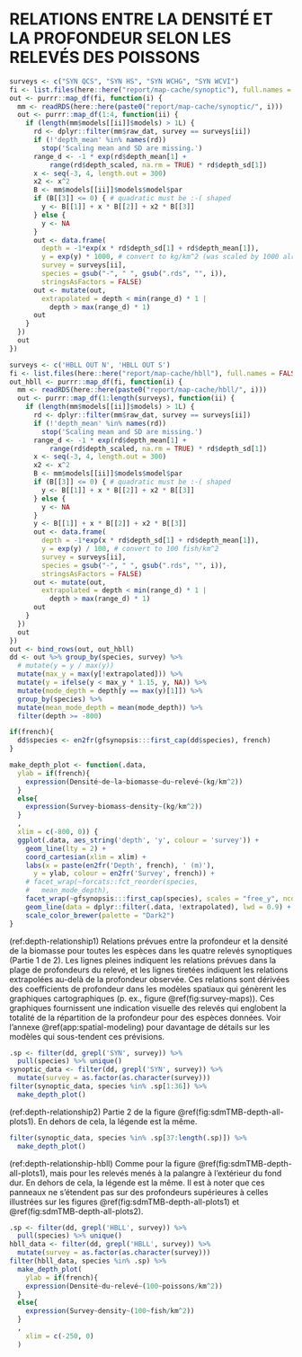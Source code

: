 # RELATIONS ENTRE LA DENSITÉ ET LA PROFONDEUR SELON LES RELEVÉS DES POISSONS {#app:depth-curves}

```r
surveys <- c("SYN QCS", "SYN HS", "SYN WCHG", "SYN WCVI")
fi <- list.files(here::here("report/map-cache/synoptic"), full.names = FALSE)
out <- purrr::map_df(fi, function(i) {
  mm <- readRDS(here::here(paste0("report/map-cache/synoptic/", i)))
  out <- purrr::map_df(1:4, function(ii) {
    if (length(mm$models[[ii]]$models) > 1L) {
      rd <- dplyr::filter(mm$raw_dat, survey == surveys[ii])
      if (!'depth_mean' %in% names(rd))
        stop('Scaling mean and SD are missing.')
      range_d <- -1 * exp(rd$depth_mean[1] +
          range(rd$depth_scaled, na.rm = TRUE) * rd$depth_sd[1])
      x <- seq(-3, 4, length.out = 300)
      x2 <- x^2
      B <- mm$models[[ii]]$models$model$par
      if (B[[3]] <= 0) { # quadratic must be :-( shaped
        y <- B[[1]] + x * B[[2]] + x2 * B[[3]]
      } else {
        y <- NA
      }
      out <- data.frame(
        depth = -1*exp(x * rd$depth_sd[1] + rd$depth_mean[1]),
        y = exp(y) * 1000, # convert to kg/km^2 (was scaled by 1000 already)
        survey = surveys[ii],
        species = gsub("-", " ", gsub(".rds", "", i)),
        stringsAsFactors = FALSE)
      out <- mutate(out,
        extrapolated = depth < min(range_d) * 1 |
          depth > max(range_d) * 1)
      out
    }
  })
  out
})

surveys <- c('HBLL OUT N', 'HBLL OUT S')
fi <- list.files(here::here("report/map-cache/hbll"), full.names = FALSE)
out_hbll <- purrr::map_df(fi, function(i) {
  mm <- readRDS(here::here(paste0("report/map-cache/hbll/", i)))
  out <- purrr::map_df(1:length(surveys), function(ii) {
    if (length(mm$models[[ii]]$models) > 1L) {
      rd <- dplyr::filter(mm$raw_dat, survey == surveys[ii])
      if (!'depth_mean' %in% names(rd))
        stop('Scaling mean and SD are missing.')
      range_d <- -1 * exp(rd$depth_mean[1] +
          range(rd$depth_scaled, na.rm = TRUE) * rd$depth_sd[1])
      x <- seq(-3, 4, length.out = 300)
      x2 <- x^2
      B <- mm$models[[ii]]$models$model$par
      if (B[[3]] <= 0) { # quadratic must be :-( shaped
        y <- B[[1]] + x * B[[2]] + x2 * B[[3]]
      } else {
        y <- NA
      }
      y <- B[[1]] + x * B[[2]] + x2 * B[[3]]
      out <- data.frame(
        depth = -1*exp(x * rd$depth_sd[1] + rd$depth_mean[1]),
        y = exp(y) / 100, # convert to 100 fish/km^2
        survey = surveys[ii],
        species = gsub("-", " ", gsub(".rds", "", i)),
        stringsAsFactors = FALSE)
      out <- mutate(out,
        extrapolated = depth < min(range_d) * 1 |
          depth > max(range_d) * 1)
      out
    }
  })
  out
})
out <- bind_rows(out, out_hbll)
dd <- out %>% group_by(species, survey) %>%
  # mutate(y = y / max(y))
  mutate(max_y = max(y[!extrapolated])) %>%
  mutate(y = ifelse(y < max_y * 1.15, y, NA)) %>%
  mutate(mode_depth = depth[y == max(y)[1]]) %>%
  group_by(species) %>%
  mutate(mean_mode_depth = mean(mode_depth)) %>%
  filter(depth >= -800)

if(french){
  dd$species <- en2fr(gfsynopsis:::first_cap(dd$species), french)
}

make_depth_plot <- function(.data, 
  ylab = if(french){
    expression(Densité~de~la~biomasse~du~relevé~(kg/km^2))
  }
  else{
    expression(Survey~biomass~density~(kg/km^2))
  }
  ,
  xlim = c(-800, 0)) {
  ggplot(.data, aes_string('depth', 'y', colour = 'survey')) +
    geom_line(lty = 2) +
    coord_cartesian(xlim = xlim) +
    labs(x = paste(en2fr('Depth', french), ' (m)'),
      y = ylab, colour = en2fr('Survey', french)) +
    # facet_wrap(~forcats::fct_reorder(species,
    #   mean_mode_depth),
    facet_wrap(~gfsynopsis:::first_cap(species), scales = "free_y", ncol = 4) +
    geom_line(data = dplyr::filter(.data, !extrapolated), lwd = 0.9) +
    scale_color_brewer(palette = "Dark2")
}
```

(ref:depth-relationship1) Relations prévues entre la profondeur et la densité de la biomasse pour toutes les espèces dans les quatre relevés synoptiques (Partie 1 de 2). Les lignes pleines indiquent les relations prévues dans la plage de profondeurs du relevé, et les lignes tiretées indiquent les relations extrapolées au-delà de la profondeur observée. Ces relations sont dérivées des coefficients de profondeur dans les modèles spatiaux qui génèrent les graphiques cartographiques (p. ex., figure \@ref(fig:survey-maps)). Ces graphiques fournissent une indication visuelle des relevés qui englobent la totalité de la répartition de la profondeur pour des espèces données. Voir l’annexe \@ref(app:spatial-modeling) pour davantage de détails sur les modèles qui sous-tendent ces prévisions.

```r
.sp <- filter(dd, grepl('SYN', survey)) %>% 
  pull(species) %>% unique()
synoptic_data <- filter(dd, grepl('SYN', survey)) %>% 
  mutate(survey = as.factor(as.character(survey)))
filter(synoptic_data, species %in% .sp[1:36]) %>%
  make_depth_plot()
```

\clearpage

(ref:depth-relationship2) Partie 2 de la figure \@ref(fig:sdmTMB-depth-all-plots1). En dehors de cela, la légende est la même.

```r
filter(synoptic_data, species %in% .sp[37:length(.sp)]) %>%
  make_depth_plot()
```

\clearpage

(ref:depth-relationship-hbll) Comme pour la figure \@ref(fig:sdmTMB-depth-all-plots1), mais pour les relevés menés à la palangre à l’extérieur du fond dur. En dehors de cela, la légende est la même. Il est à noter que ces panneaux ne s’étendent pas sur des profondeurs supérieures à celles illustrées sur les figures \@ref(fig:sdmTMB-depth-all-plots1) et \@ref(fig:sdmTMB-depth-all-plots2).

```r
.sp <- filter(dd, grepl('HBLL', survey)) %>% 
  pull(species) %>% unique()
hbll_data <- filter(dd, grepl('HBLL', survey)) %>% 
  mutate(survey = as.factor(as.character(survey)))
filter(hbll_data, species %in% .sp) %>%
  make_depth_plot(
    ylab = if(french){
    expression(Densité~du~relevé~(100~poissons/km^2))
  }
  else{
    expression(Survey~density~(100~fish/km^2))
  }
  ,
    xlim = c(-250, 0)
  )
```

